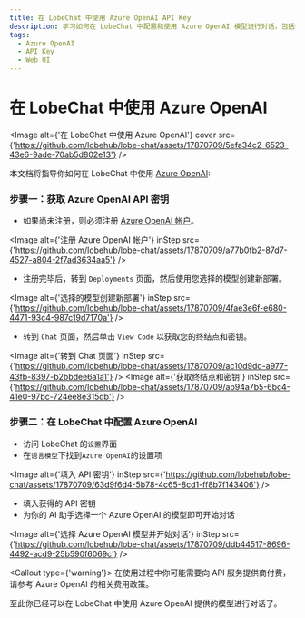 ```yaml
---
title: 在 LobeChat 中使用 Azure OpenAI API Key
description: 学习如何在 LobeChat 中配置和使用 Azure OpenAI 模型进行对话，包括获取 API 密钥和选择模型。
tags:
  - Azure OpenAI
  - API Key
  - Web UI
---
```


# 在 LobeChat 中使用 Azure OpenAI

<Image
  alt={'在 LobeChat 中使用 Azure OpenAI'}
  cover
  src={'https://github.com/lobehub/lobe-chat/assets/17870709/5efa34c2-6523-43e6-9ade-70ab5d802e13'}
/>

本文档将指导你如何在 LobeChat 中使用 [Azure OpenAI](https://oai.azure.com/):

<Steps>

### 步骤一：获取 Azure OpenAI API 密钥

- 如果尚未注册，则必须注册 [Azure OpenAI 帐户](https://oai.azure.com/)。

<Image
  alt={'注册 Azure OpenAI 帐户'}
  inStep
  src={'https://github.com/lobehub/lobe-chat/assets/17870709/a77b0fb2-87d7-4527-a804-2f7ad3634aa5'}
/>

- 注册完毕后，转到 `Deployments` 页面，然后使用您选择的模型创建新部署。

<Image
  alt={'选择的模型创建新部署'}
  inStep
  src={'https://github.com/lobehub/lobe-chat/assets/17870709/4fae3e6f-e680-4471-93c4-987c19d7170a'}
/>

- 转到 `Chat` 页面，然后单击 `View Code` 以获取您的终结点和密钥。

<Image
  alt={'转到 Chat 页面'}
  inStep
  src={'https://github.com/lobehub/lobe-chat/assets/17870709/ac10d9dd-a977-43fb-8397-b2bbdee6a1a1'}
/>
<Image
  alt={'获取终结点和密钥'}
  inStep
  src={'https://github.com/lobehub/lobe-chat/assets/17870709/ab94a7b5-6bc4-41e0-97bc-724ee8e315db'}
/>

### 步骤二：在 LobeChat 中配置 Azure OpenAI

- 访问 LobeChat 的`设置`界面
- 在`语言模型`下找到`Azure OpenAI`的设置项

<Image
  alt={'填入 API 密钥'}
  inStep
  src={'https://github.com/lobehub/lobe-chat/assets/17870709/63d9f6d4-5b78-4c65-8cd1-ff8b7f143406'}
/>

- 填入获得的 API 密钥
- 为你的 AI 助手选择一个 Azure OpenAI 的模型即可开始对话

<Image
  alt={'选择 Azure OpenAI 模型并开始对话'}
  inStep
  src={'https://github.com/lobehub/lobe-chat/assets/17870709/ddb44517-8696-4492-acd9-25b590f6069c'}
/>

<Callout type={'warning'}>
  在使用过程中你可能需要向 API 服务提供商付费，请参考 Azure OpenAI 的相关费用政策。
</Callout>

</Steps>

至此你已经可以在 LobeChat 中使用 Azure OpenAI 提供的模型进行对话了。
